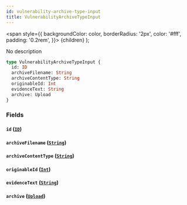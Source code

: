 ```yaml
---
id: vulnerability-archive-type-input
title: VulnerabilityArchiveTypeInput
---
```


<span
style={{
      backgroundColor: color,
      borderRadius: '2px',
      color: '#fff',
      padding: '0.2rem',
    }}>
{children}
</span>
);

No description

```graphql
type VulnerabilityArchiveTypeInput {
  id: ID
  archiveFilename: String
  archiveContentType: String
  originableId: Int
  evidenceText: String
  archive: Upload
}
```

### Fields

#### `id` ([`ID`](/api/scalars/id))

#### `archiveFilename` ([`String`](/api/scalars/string))

#### `archiveContentType` ([`String`](/api/scalars/string))

#### `originableId` ([`Int`](/api/scalars/int))

#### `evidenceText` ([`String`](/api/scalars/string))

#### `archive` ([`Upload`](/api/scalars/upload))
